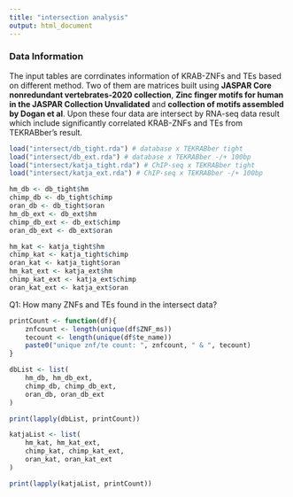 ```yaml
---
title: "intersection analysis"
output: html_document
---
```


### Data Information
The input tables are corrdinates information of KRAB-ZNFs and TEs based on 
different method. Two of them are matrices built using **JASPAR Core 
nonredundant vertebrates-2020 collection**, **Zinc finger motifs for human in 
the JASPAR Collection Unvalidated** and **collection of motifs assembled by 
Dogan et al**. Upon these four data are intersect by RNA-seq data result which 
include significantly correlated KRAB-ZNFs and TEs from TEKRABber's result.

```r
load("intersect/db_tight.rda") # database x TEKRABber tight
load("intersect/db_ext.rda") # database x TEKRABber -/+ 100bp
load("intersect/katja_tight.rda") # ChIP-seq x TEKRABber tight
load("intersect/katja_ext.rda") # ChIP-seq x TEKRABber -/+ 100bp

hm_db <- db_tight$hm
chimp_db <- db_tight$chimp
oran_db <- db_tight$oran
hm_db_ext <- db_ext$hm
chimp_db_ext <- db_ext$chimp
oran_db_ext <- db_ext$oran

hm_kat <- katja_tight$hm
chimp_kat <- katja_tight$chimp
oran_kat <- katja_tight$oran
hm_kat_ext <- katja_ext$hm
chimp_kat_ext <- katja_ext$chimp
oran_kat_ext <- katja_ext$oran


```

Q1: How many ZNFs and TEs found in the intersect data?
```r
printCount <- function(df){
    znfcount <- length(unique(df$ZNF_ms))
    tecount <- length(unique(df$te_name))
    paste0("unique znf/te count: ", znfcount, " & ", tecount)
}

dbList <- list(
    hm_db, hm_db_ext,
    chimp_db, chimp_db_ext,
    oran_db, oran_db_ext
)

print(lapply(dbList, printCount))

katjaList <- list(
    hm_kat, hm_kat_ext,
    chimp_kat, chimp_kat_ext,
    oran_kat, oran_kat_ext
) 

print(lapply(katjaList, printCount))
```

